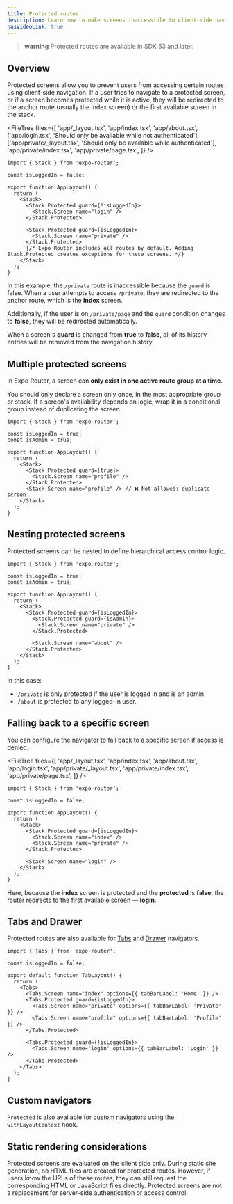 ```yaml
---
title: Protected routes
description: Learn how to make screens inaccessible to client-side navigation.
hasVideoLink: true
---
```



> **warning** Protected routes are available in SDK 53 and later.

<VideoBoxLink videoId="zHZjJDTTHJg" title="Watch: Using protected routes" />

## Overview

Protected screens allow you to prevent users from accessing certain routes using client-side navigation. If a user tries to navigate to a protected screen, or if a screen becomes protected while it is active, they will be redirected to the anchor route (usually the index screen) or the first available screen in the stack.

<FileTree
  files={[
    'app/_layout.tsx',
    'app/index.tsx',
    'app/about.tsx',
    ['app/login.tsx', 'Should only be available while not authenticated'],
    ['app/private/_layout.tsx', 'Should only be available while authenticated'],
    'app/private/index.tsx',
    'app/private/page.tsx',
  ]}
/>

```tsx app/_layout.tsx
import { Stack } from 'expo-router';

const isLoggedIn = false;

export function AppLayout() {
  return (
    <Stack>
      <Stack.Protected guard={!isLoggedIn}>
        <Stack.Screen name="login" />
      </Stack.Protected>

      <Stack.Protected guard={isLoggedIn}>
        <Stack.Screen name="private" />
      </Stack.Protected>
      {/* Expo Router includes all routes by default. Adding Stack.Protected creates exceptions for these screens. */}
    </Stack>
  );
}
```

In this example, the `/private` route is inaccessible because the `guard` is false. When a user attempts to access `/private`, they are redirected to the anchor route, which is the **index** screen.

Additionally, if the user is on `/private/page` and the `guard` condition changes to **false**, they will be redirected automatically.

When a screen's **guard** is changed from **true** to **false**, all of its history entries will be removed from the navigation history.

## Multiple protected screens

In Expo Router, a screen can **only exist in one active route group at a time**.

You should only declare a screen only once, in the most appropriate group or stack. If a screen's availability depends on logic, wrap it in a conditional group instead of duplicating the screen.

```tsx app/_layout.tsx
import { Stack } from 'expo-router';

const isLoggedIn = true;
const isAdmin = true;

export function AppLayout() {
  return (
    <Stack>
      <Stack.Protected guard={true}>
        <Stack.Screen name="profile" />
      </Stack.Protected>
      <Stack.Screen name="profile" /> // ❌ Not allowed: duplicate screen
    </Stack>
  );
}
```

## Nesting protected screens

Protected screens can be nested to define hierarchical access control logic.

```tsx app/_layout.tsx
import { Stack } from 'expo-router';

const isLoggedIn = true;
const isAdmin = true;

export function AppLayout() {
  return (
    <Stack>
      <Stack.Protected guard={isLoggedIn}>
        <Stack.Protected guard={isAdmin}>
          <Stack.Screen name="private" />
        </Stack.Protected>

        <Stack.Screen name="about" />
      </Stack.Protected>
    </Stack>
  );
}
```

In this case:

- `/private` is only protected if the user is logged in and is an admin.
- `/about` is protected to any logged-in user.

## Falling back to a specific screen

You can configure the navigator to fall back to a specific screen if access is denied.

<FileTree
  files={[
    'app/_layout.tsx',
    'app/index.tsx',
    'app/about.tsx',
    'app/login.tsx',
    'app/private/_layout.tsx',
    'app/private/index.tsx',
    'app/private/page.tsx',
  ]}
/>

```tsx app/_layout.tsx
import { Stack } from 'expo-router';

const isLoggedIn = false;

export function AppLayout() {
  return (
    <Stack>
      <Stack.Protected guard={isLoggedIn}>
        <Stack.Screen name="index" />
        <Stack.Screen name="private" />
      </Stack.Protected>

      <Stack.Screen name="login" />
    </Stack>
  );
}
```

Here, because the **index** screen is protected and the **protected** is **false**, the router redirects to the first available screen &mdash; **login**.

## Tabs and Drawer

Protected routes are also available for [Tabs](/router/advanced/tabs/) and [Drawer](/router/advanced/drawer/) navigators.

```tsx app/_layout.tsx
import { Tabs } from 'expo-router';

const isLoggedIn = false;

export default function TabLayout() {
  return (
    <Tabs>
      <Tabs.Screen name="index" options={{ tabBarLabel: 'Home' }} />
      <Tabs.Protected guard={isLoggedIn}>
        <Tabs.Screen name="private" options={{ tabBarLabel: 'Private' }} />
        <Tabs.Screen name="profile" options={{ tabBarLabel: 'Profile' }} />
      </Tabs.Protected>

      <Tabs.Protected guard={!isLoggedIn}>
        <Tabs.Screen name="login" options={{ tabBarLabel: 'Login' }} />
      </Tabs.Protected>
    </Tabs>
  );
}
```

## Custom navigators

`Protected` is also available for [custom navigators](/router/migrate/from-react-navigation/#rewrite-custom-navigators) using the `withLayoutContext` hook.

## Static rendering considerations

Protected screens are evaluated on the client side only. During static site generation, no HTML files are created for protected routes. However, if users know the URLs of these routes, they can still request the corresponding HTML or JavaScript files directly. Protected screens are not a replacement for server-side authentication or access control.
